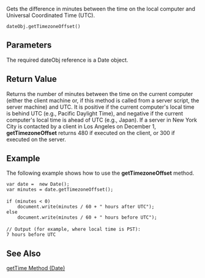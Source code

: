 Gets the difference in minutes between the time on the local computer and Universal Coordinated Time (UTC).

 dateObj.getTimezoneOffset() 
==Parameters==
The required dateObj reference is a Date object.


==Return Value==
Returns the number of minutes between the time on the current computer (either the client machine or, if this method is called from a server script, the server machine) and UTC. It is positive if the current computer's local time is behind UTC (e.g., Pacific Daylight Time), and negative if the current computer's local time is ahead of UTC (e.g., Japan). If a server in New York City is contacted by a client in Los Angeles on December 1, '''getTimezoneOffset''' returns 480 if executed on the client, or 300 if executed on the server.


==Example==
The following example shows how to use the '''getTimezoneOffset''' method.

 var date =  new Date();
 var minutes = date.getTimezoneOffset();
 
 if (minutes &lt; 0)
     document.write(minutes / 60 + " hours after UTC");
 else
     document.write(minutes / 60 + " hours before UTC");
 
 // Output (for example, where local time is PST): 
 7 hours before UTC

==See Also==

              
[[javascript/Date/getTime|getTime Method (Date)]]
